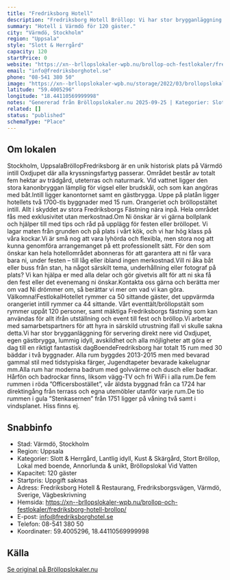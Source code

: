 ```yaml
---
title: "Fredriksborg Hotell"
description: "Fredriksborg Hotell Bröllop: Vi har stor brygganläggning med serveringsmöjligheter direkt nere vid Oxdjupet, egen gästbrygga, lummig idyll, avskildhet..."
summary: "Hotell i Värmdö för 120 gäster."
city: "Värmdö, Stockholm"
region: "Uppsala"
style: "Slott & Herrgård"
capacity: 120
startPrice: 0
website: "https://xn--brllopslokaler-wpb.nu/brollop-och-festlokaler/fredriksborg-hotell-brollop/"
email: "info@fredriksborghotel.se"
phone: "08-541 380 50"
image: "https://xn--brllopslokaler-wpb.nu/storage/2022/03/brollopslokal-stockholm-skargard-brollop-fredriksborg-5.webp"
latitude: "59.4005296"
longitude: "18.44110569999998"
notes: "Genererad från Bröllopslokaler.nu 2025-09-25 | Kategorier: Slott & Herrgård, Lantlig idyll, Kust & Skärgård, Stort Bröllop, Lokal med boende, Annorlunda & unikt, Bröllopslokal Vid Vatten"
related: []
status: "published"
schemaType: "Place"
---
```


## Om lokalen

Stockholm, UppsalaBröllopFredriksborg är en unik historisk plats på Värmdö intill Oxdjupet där alla kryssningsfartyg passerar. Området består av totalt fem hektar av trädgård, uteterras och naturmark. Vid vattnet ligger den stora kanonbryggan lämplig för vigsel eller brudskål, och som kan angöras med båt.Intill ligger kanontornet samt en gästbrygga. Uppe på platån ligger hotellets två 1700-tls byggnader med 15 rum. Orangeriet och bröllopstältet intill. Allt i skyddet av stora Fredriksborgs Fästning nära inpå. Hela området fås med exklusivitet utan merkostnad.Om Ni önskar är vi gärna bollplank och hjälper till med tips och råd på upplägg för festen eller bröllopet. Vi lagar maten från grunden och på plats i vårt kök, och vi har hög klass på våra kockar.Vi är små nog att vara lyhörda och flexibla, men stora nog att kunna genomföra arrangemanget på ett professionellt sätt. För den som önskar kan hela hotellområdet abonneras för att garantera att ni får vara bara ni, under festen – till låg eller ibland ingen merkostnad.Vill ni åka båt eller buss från stan, ha något särskilt tema, underhållning eller fotograf på plats? Vi kan hjälpa er med alla delar och gör givetvis allt för att ni ska få den fest eller det evenemang ni önskar.Kontakta oss gärna och berätta mer om vad Ni drömmer om, så berättar vi mer om vad vi kan göra. Välkomna!FestlokalHotellet rymmer ca 50 sittande gäster, det uppvärmda orangeriet intill rymmer ca 44 sittande. Vårt eventtält/bröllopstält som rymmer uppåt 120 personer, samt mäktiga Fredriksborgs fästning som kan användas för allt ifrån utställning och event till fest och bröllop.Vi arbetar med samarbetspartners för att hyra in särskild utrustning ifall vi skulle sakna detta.Vi har stor brygganläggning för servering direkt nere vid Oxdjupet, egen gästbrygga, lummig idyll, avskildhet och alla möjligheter att göra er dag till en riktigt fantastisk dagBoendeFredriksborg har totalt 15 rum med 30 bäddar i två byggnader. Alla rum byggdes 2013-2015 men med bevarad gammal stil med tidstypiska färger, Jugendtapeter bevarade kakelugnar mm.Alla rum har moderna badrum med golvvärme och dusch eller badkar. Hårfön och badrockar finns, liksom vägg-TV och fri WiFi i alla rum.De fem rummen i röda ”Officersbostället”, vår äldsta byggnad från ca 1724 har direktingång från terrass och egna utemöbler utanför varje rum.De tio rummen i gula ”Stenkasernen” från 1751 ligger på våning två samt i vindsplanet. Hiss finns ej.

## Snabbinfo

- Stad: Värmdö, Stockholm
- Region: Uppsala
- Kategorier: Slott & Herrgård, Lantlig idyll, Kust & Skärgård, Stort Bröllop, Lokal med boende, Annorlunda & unikt, Bröllopslokal Vid Vatten
- Kapacitet: 120 gäster
- Startpris: Uppgift saknas
- Adress: Fredriksborg Hotell & Restaurang, Fredriksborgsvägen, Värmdö, Sverige, Vägbeskrivning
- Hemsida: https://xn--brllopslokaler-wpb.nu/brollop-och-festlokaler/fredriksborg-hotell-brollop/
- E-post: info@fredriksborghotel.se
- Telefon: 08-541 380 50
- Koordinater: 59.4005296, 18.44110569999998

## Källa

[Se original på Bröllopslokaler.nu](https://xn--brllopslokaler-wpb.nu/brollop-och-festlokaler/fredriksborg-hotell-brollop/)
